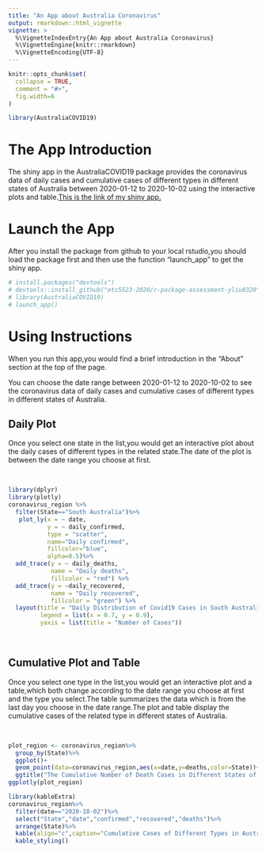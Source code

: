 ```yaml
---
title: "An App about Australia Coronavirus"
output: rmarkdown::html_vignette
vignette: >
  %\VignetteIndexEntry{An App about Australia Coronavirus}
  %\VignetteEngine{knitr::rmarkdown}
  %\VignetteEncoding{UTF-8}
---
```


```r
knitr::opts_chunk$set(
  collapse = TRUE,
  comment = "#>",
  fig.width=6
)
```

```r
library(AustraliaCOVID19)
```

# The App Introduction

The shiny app in the AustraliaCOVID19 package provides the coronavirus data of daily cases and cumulative cases of different types in different states of Australia between 2020-01-12 to 2020-10-02 using the interactive plots and table.[This is the link of my shiny app.](https://yiwen-liu.shinyapps.io/app_about_coronavirus/)

# Launch the App

After you install the package from github to your local rstudio,you should load the package first and then use the function "launch_app" to get the shiny app.

```r
# install.packages("devtools")
# devtools::install_github("etc5523-2020/r-package-assessment-yliu0320")
# library(AustraliaCOVID19)
# launch_app()
```

# Using Instructions

When you run this app,you would find a brief introduction in the "About" section at the top of the page.

You can choose the date range between 2020-01-12 to 2020-10-02 to see the coronavirus data of daily cases and cumulative cases of different types in different states of Australia.

## Daily Plot

Once you select one state in the list,you would get an interactive plot about the daily cases of different types in the related state.The date of the plot is between the date range you choose at first.

<br>

```r
library(dplyr)
library(plotly)
coronavirus_region %>%
  filter(State=="South Australia")%>%
   plot_ly(x = ~ date,
           y = ~ daily_confirmed,
           type = "scatter",
           name="Daily confirmed",
           fillcolor="blue",
           alpha=0.5)%>%
  add_trace(y = ~ daily_deaths, 
            name = "Daily deaths",
            fillcolor = "red") %>%
  add_trace(y = ~daily_recovered, 
            name = "Daily recovered", 
            fillcolor = "green") %>%
  layout(title = "Daily Distribution of Covid19 Cases in South Australia",
         legend = list(x = 0.7, y = 0.9),
         yaxis = list(title = "Number of Cases"))
```
<br>

## Cumulative Plot and Table

Once you select one type in the list,you would get an interactive plot and a table,which both change according to the date range you choose at first and the type you select.The table summarizes the data which is from the last day you choose in the date range.The plot and table display the cumulative cases of the related type in different states of Australia.

<br>

```r
plot_region <- coronavirus_region%>%
  group_by(State)%>%
  ggplot()+
  geom_point(data=coronavirus_region,aes(x=date,y=deaths,color=State))+
  ggtitle("The Cumulative Number of Death Cases in Different States of Australia")
ggplotly(plot_region)
```

```r
library(kableExtra)
coronavirus_region%>%
  filter(date=="2020-10-02")%>%
  select("State","date","confirmed","recovered","deaths")%>%
  arrange(State)%>%
  kable(align="c",caption="Cumulative Cases of Different Types in Australia(from 2020.01.12 to 2020.10.02)") %>% 
  kable_styling()
```

